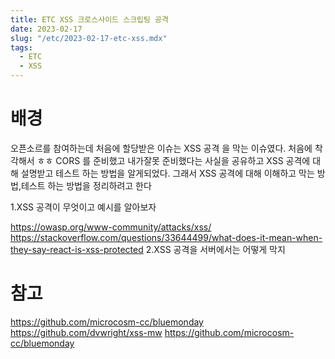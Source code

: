 ```yaml
---
title: ETC XSS 크로스사이드 스크립팅 공격
date: 2023-02-17
slug: "/etc/2023-02-17-etc-xss.mdx"
tags:
  - ETC
  - XSS
---
```


# 배경
오픈소르를 참여하는데 처음에 할당받은 이슈는 XSS 공격 을 막는 이슈였다.
처음에 착각해서 ㅎㅎ CORS 를 준비했고
내가잘못 준비했다는 사실을 공유하고 XSS 공격에 대해 설명받고
테스트 하는 방법을 알게되었다.
그래서 XSS 공격에 대해 이해하고 막는 방법,테스트 하는 방법을 정리하려고 한다


1.XSS 공격이 무엇이고 예시를 알아보자

https://owasp.org/www-community/attacks/xss/
https://stackoverflow.com/questions/33644499/what-does-it-mean-when-they-say-react-is-xss-protected
2.XSS 공격을 서버에서는 어떻게 막지



# 참고
https://github.com/microcosm-cc/bluemonday
https://github.com/dvwright/xss-mw
https://github.com/microcosm-cc/bluemonday